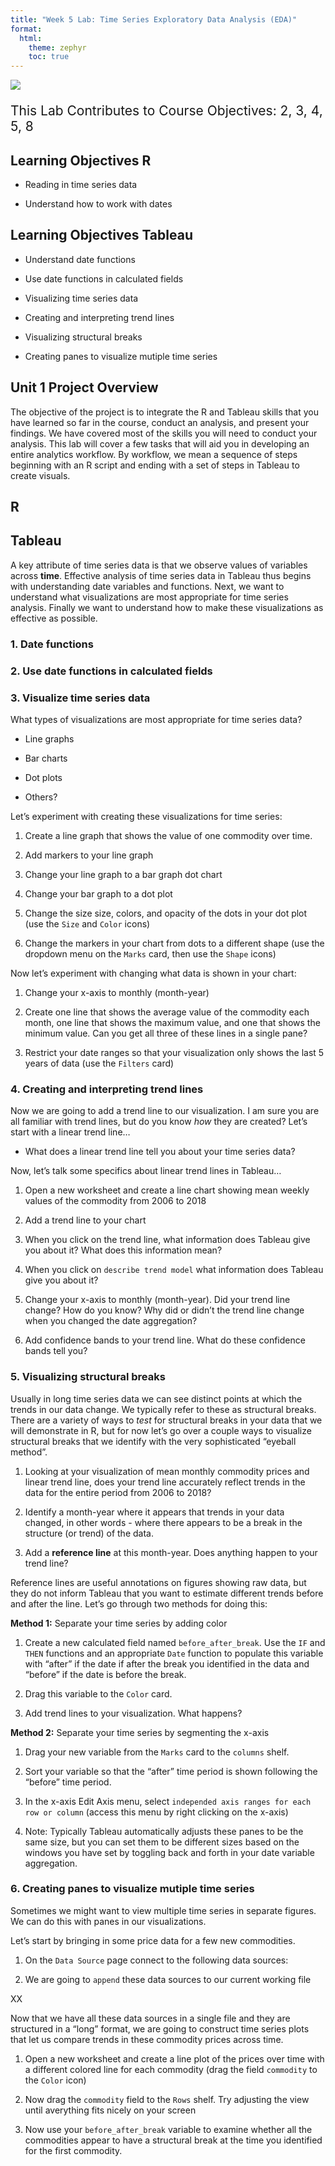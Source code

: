 ```yaml
---
title: "Week 5 Lab: Time Series Exploratory Data Analysis (EDA)"
format: 
  html:
    theme: zephyr
    toc: true
---
```



![](includes/generic_forecasting.webp)

::: {style="font-size: 1.5em"}
This Lab Contributes to Course Objectives: 2, 3, 4, 5, 8
:::

## Learning Objectives R

- Reading in time series data

- Understand how to work with dates


## Learning Objectives Tableau

- Understand date functions

- Use date functions in calculated fields

- Visualizing time series data 

- Creating and interpreting trend lines

- Visualizing structural breaks 

- Creating panes to visualize mutiple time series

## Unit 1 Project Overview

The objective of the project is to integrate the R and Tableau skills that you have learned so far in the course, conduct an analysis, and present your findings. We have covered most of the skills you will need to conduct your analysis.  This lab will cover a few tasks that will aid you in developing an entire analytics workflow.  By workflow, we mean a sequence of steps beginning with an R script and ending with a set of steps in Tableau to create visuals. 

## R 



## Tableau

A key attribute of time series data is that we observe values of variables across **time**. Effective analysis of time series data in Tableau thus begins with understanding date variables and functions. Next, we want to understand what visualizations are most appropriate for time series analysis. Finally we want to understand how to make these visualizations as effective as possible.  

### 1. Date functions

### 2. Use date functions in calculated fields

### 3. Visualize time series data

What types of visualizations are most appropriate for time series data?  

-  Line graphs

-  Bar charts  

-  Dot plots

-  Others?

Let's experiment with creating these visualizations for time series:  

1.  Create a line graph that shows the value of one commodity over time.  

2.  Add markers to your line graph

3.  Change your line graph to a bar graph dot chart

4.  Change your bar graph to a dot plot

5.  Change the size size, colors, and opacity of the dots in your dot plot (use the `Size` and `Color` icons)

6.  Change the markers in your chart from dots to a different shape (use the dropdown menu on the `Marks` card, then use the `Shape` icons)

Now let's experiment with changing what data is shown in your chart:  

1.  Change your x-axis to monthly (month-year)  

2.  Create one line that shows the average value of the commodity each month, one line that shows the maximum value, and one that shows the minimum value. Can you get all three of these lines in a single pane?  

3.  Restrict your date ranges so that your visualization only shows the last 5 years of data (use the `Filters` card)


### 4. Creating and interpreting trend lines

Now we are going to add a trend line to our visualization. I am sure you are all familiar with trend lines, but do you know *how* they are created? Let's start with a linear trend line... 

-  What does a linear trend line tell you about your time series data?  

Now, let's talk some specifics about linear trend lines in Tableau... 

1.  Open a new worksheet and create a line chart showing mean weekly values of the commodity from 2006 to 2018

2.  Add a trend line to your chart

3.  When you click on the trend line, what information does Tableau give you about it? What does this information mean? 

4.  When you click on `describe trend model` what information does Tableau give you about it?

5.  Change your x-axis to monthly (month-year). Did your trend line change? How do you know? Why did or didn't the trend line change when you changed the date aggregation?

6.  Add confidence bands to your trend line. What do these confidence bands tell you?


### 5. Visualizing structural breaks

Usually in long time series data we can see distinct points at which the trends in our data change. We typically refer to these as structural breaks. There are a variety of ways to *test* for structural breaks in your data that we will demonstrate in R, but for now let's go over a couple ways to visualize structural breaks that we identify with the very sophisticated "eyeball method". 

1.  Looking at your visualization of mean monthly commodity prices and linear trend line, does your trend line accurately reflect trends in the data for the entire period from 2006 to 2018?  

2.  Identify a month-year where it appears that trends in your data changed, in other words - where there appears to be a break in the structure (or trend) of the data.  

3.  Add a **reference line** at this month-year. Does anything happen to your trend line? 

Reference lines are useful annotations on figures showing raw data, but they do not inform Tableau that you want to estimate different trends before and after the line. Let's go through two methods for doing this:

**Method 1:** Separate your time series by adding color

1.  Create a new calculated field named `before_after_break`. Use the `IF` and `THEN` functions and an appropriate `Date` function to populate this variable with "after" if the date if after the break you identified in the data and "before" if the date is before the break.  

2.  Drag this variable to the `Color` card.

3.  Add trend lines to your visualization. What happens?

**Method 2:** Separate your time series by segmenting the x-axis

1.  Drag your new variable from the `Marks` card to the `columns` shelf.

2.  Sort your variable so that the "after" time period is shown following the "before" time period.

3.  In the x-axis Edit Axis menu, select `independed axis ranges for each row or column` (access this menu by right clicking on the x-axis)

4.  Note: Typically Tableau automatically adjusts these panes to be the same size, but you can set them to be different sizes based on the windows you have set by toggling back and forth in your date variable aggregation.


### 6. Creating panes to visualize mutiple time series

Sometimes we might want to view multiple time series in separate figures. We can do this with panes in our visualizations.

Let's start by bringing in some price data for a few new commodities.

1.  On the `Data Source` page connect to the following data sources: 

2.  We are going to `append` these data sources to our current working file

XX

Now that we have all these data sources in a single file and they are structured in a "long" format, we are going to construct time series plots that let us compare trends in these commodity prices across time.

1.  Open a new worksheet and create a line plot of the prices over time with a different colored line for each commodity (drag the field `commodity` to the `Color` icon)

2.  Now drag the `commodity` field to the `Rows` shelf. Try adjusting the view until averything fits nicely on your screen

3.  Now use your `before_after_break` variable to examine whether all the commodities appear to have a structural break at the time you identified for the first commodity.